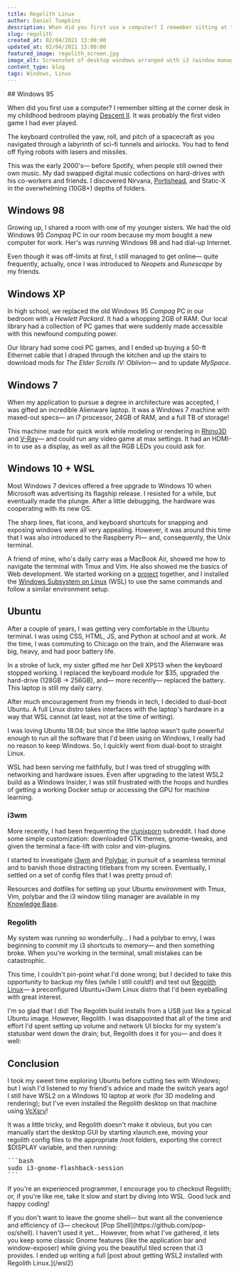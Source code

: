 ```yaml
---
title: Regolith Linux
author: Daniel Tompkins
description: When did you first use a computer? I remember sitting at the corner desk in my childhood bedroom playing Descent II. It was probably the first video game I had ever played. The keyboard controlled the...
slug: regolith
created_at: 02/04/2021 13:00:00
updated_at: 02/04/2021 13:00:00
featured_image: regolith_screen.jpg
image_alt: Screenshot of desktop windows arranged with i3 (window manager) and the Regolith distro
content_type: blog
tags: Windows, Linux
---
```

<ProseWrapper>
## Windows 95

When did you first use a computer? I remember sitting at the corner desk in my childhood bedroom playing [Descent II](https://en.wikipedia.org/wiki/Descent_II). It was probably the first video game I had ever played.

The keyboard controlled the yaw, roll, and pitch of a spacecraft as you navigated through a labyrinth of sci-fi tunnels and airlocks. You had to fend off flying robots with lasers and missiles.

<OneColumn>
  <ImageWrapper
    src="/assets/img/blog/regolith/DescentII_DOS.jpg"
    alt="The cover of Descent II, one of the first video games I'd ever played. You navigated a spaceship through a maze of airlocks, shooting missiles and lasers at flying robots."
    width={ 316 }
    height={ 316 }
  />
</OneColumn>

This was the early 2000's&mdash; before Spotify, when people still owned their own music. My dad swapped digital music collections on hard-drives with his co-workers and friends. I discovered Nirvana, [Portishead](https://www.youtube.com/watch?v=UeVYVq37KQE), and Static-X in the overwhelming (10GB+) depths of folders.

## Windows 98

Growing up, I shared a room with one of my younger sisters. We had the old Windows 95 _Compaq_ PC in our room because my mom bought a new computer for work. Her's was running Windows 98 and had dial-up Internet.

Even though it was off-limits at first, I still managed to get online&mdash; quite frequently, actually, once I was introduced to _Neopets_ and _Runescape_ by my friends.

<OneColumn>
  <ImageWrapper
    src="/assets/img/blog/regolith/runescape_logo.png"
    alt="The O.G. Runescape Logo"
    width={ 448 }
    height={ 147 }
    visible={ false }
  />
</OneColumn>

## Windows XP

In high school, we replaced the old Windows 95 _Compaq_ PC in our bedroom with a _Hewlett Packard_. It had a whopping 2GB of RAM. Our local library had a collection of PC games that were suddenly made accessible with this newfound computing power.

Our library had some cool PC games, and I ended up buying a 50-ft Ethernet cable that I draped through the kitchen and up the stairs to download mods for _The Elder Scrolls IV: Oblivion_&mdash; and to update _MySpace_.

<OneColumn>
  <ImageWrapper
    src="/assets/img/blog/regolith/oblivion-logo.png"
    alt="The Elder Scrolls: Oblivion, Logo"
    width={ 461 }
    height={ 287 }
    visible={ false }
  />
</OneColumn>

## Windows 7

When my application to pursue a degree in architecture was accepted, I was gifted an incredible Alienware laptop. It was a Windows 7 machine with maxed-out specs&mdash; an i7 processor, 24GB of RAM, and a full TB of storage!

This machine made for quick work while modeling or rendering in [Rhino3D](https://www.rhino3d.com/) and [V-Ray](https://www.chaosgroup.com/)&mdash; and could run any video game at max settings. It had an HDMI-in to use as a display, as well as all the RGB LEDs you could ask for.

## Windows 10 + WSL

Most Windows 7 devices offered a free upgrade to Windows 10 when Microsoft was advertising its flagship release. I resisted for a while, but eventually made the plunge. After a little debugging, the hardware was cooperating with its new OS.

The sharp lines, flat icons, and keyboard shortcuts for snapping and exposing windows were all very appealing. However, it was around this time that I was also introduced to the Raspberry Pi&mdash; and, consequently, the Unix terminal.

A friend of mine, who's daily carry was a MacBook Air, showed me how to navigate the terminal with Tmux and Vim. He also showed me the basics of Web development. We started working on a [project](/killing-a-startup) together, and I installed the [Windows Subsystem on Linux](https://docs.microsoft.com/en-us/windows/wsl/about) (WSL) to use the same commands and follow a similar environment setup.

## Ubuntu

After a couple of years, I was getting very comfortable in the Ubuntu terminal. I was using CSS, HTML, JS, and Python at school and at work. At the time, I was commuting to Chicago on the train, and the Alienware was big, heavy, and had poor battery life.

In a stroke of luck, my sister gifted me her Dell XPS13 when the keyboard stopped working. I replaced the keyboard module for $35, upgraded the hard-drive (128GB &rarr; 256GB), and&mdash; more recently&mdash; replaced the battery. This laptop is still my daily carry.

After much encouragement from my friends in tech, I decided to dual-boot Ubuntu. A full Linux distro takes interfaces with the laptop's hardware in a way that WSL cannot (at least, not at the time of writing).

I was loving Ubuntu 18.04; but since the little laptop wasn't quite powerful enough to run all the software that I'd been using on Windows, I really had no reason to keep Windows. So, I quickly went from dual-boot to straight Linux.

WSL had been serving me faithfully, but I was tired of struggling with networking and hardware issues. Even after upgrading to the latest WSL2 build as a Windows Insider, I was still frustrated with the hoops and hurdles of getting a working Docker setup or accessing the GPU for machine learning.

### i3wm

More recently, I had been frequenting the [r/unixporn](https://reddit.com/r/unixporn) subreddit. I had done some simple customization: downloaded GTK themes, gnome-tweaks, and given the terminal a face-lift with color and vim-plugins.

I started to investigate [i3wm](https://i3wm.org/) and [Polybar](https://github.com/polybar/polybar), in pursuit of a seamless terminal and to banish those distracting titlebars from my screen. Eventually, I settled on a set of config files that I was pretty proud of:

<OneColumn>
  <ImageWrapper
    src="/assets/img/blog/regolith/i3_screen.jpg"
    alt="Windows arranged with i3 (window manager) and a custom polybar."
    width={ 1920 }
    height={ 1080 }
  />
</OneColumn>

Resources and dotfiles for setting up your Ubuntu environment with Tmux, Vim, polybar and the i3 window tiling manager are available in my [Knowledge Base](/kb).

### Regolith

My system was running so wonderfully... I had a polybar to envy, I was beginning to commit my i3 shortcuts to memory&mdash; and then something broke. When you're working in the terminal, small mistakes can be catastrophic.

This time, I couldn't pin-point what I'd done wrong; but I decided to take this opportunity to backup my files (while I still could!) and test out [Regolith Linux](https://regolith-linux.org/)&mdash; a preconfigured Ubuntu+i3wm Linux distro that I'd been eyeballing with great interest.

I'm so glad that I did! The Regolith build installs from a USB just like a typical Ubuntu image. However, Regolith. I was disappointed that all of the time and effort I'd spent setting up volume and network UI blocks for my system's statusbar went down the drain; but, Regolith does it for you&mdash; and does it well:

<OneColumn>
  <ImageWrapper
    src="/assets/img/blog/regolith/regolith_screen.jpg"
    alt="This polybar setup is the default provided by the Regolith distro. Not a bad RICE for defaults!"
    width={ 1920 }
    height={ 1080 }
  />
</OneColumn>

## Conclusion

I took my sweet time exploring Ubuntu before cutting ties with Windows; but I wish I'd listened to my friend's advice and made the switch years ago! I still have WSL2 on a Windows 10 laptop at work (for 3D modeling and rendering); but I've even installed the Regolith desktop on that machine using [VcXsrv](https://medium.com/@dhanar.santika/installing-wsl-with-gui-using-vcxsrv-6f307e96fac0)!

It was a little tricky, and Regolith doesn't make it obvious, but you can manually start the desktop GUI by starting xlaunch.exe, moving your regolith config files to the appropriate /root folders, exporting the correct $DISPLAY variable, and then running:

<Pre>
```bash
sudo i3-gnome-flashback-session
```
</Pre>

If you're an experienced programmer, I encourage you to checkout Regolith; or, if you're like me, take it slow and start by diving into WSL. Good luck and happy coding!

<Note title="update &mdash; 07/17/2020">
If you don't want to leave the gnome shell&mdash; but want all the convenience and efficiency of i3&mdash; checkout [Pop Shell](https://github.com/pop-os/shell). I haven't used it yet... However, from what I've gathered, it lets you keep some classic Gnome features (like the application bar and window-exposer) while giving you the beautiful tiled screen that i3 provides.
</Note>

<Note title="update &mdash; 02/04/2020">
I ended up writing a full [post about getting WSL2 installed with Regolith Linux.](/wsl2)
</Note>
</ProseWrapper>
